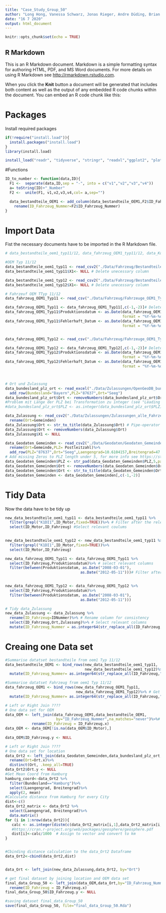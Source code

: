 ```yaml
---
title: "Case_Study_Group_50"
author: "Long Hong, Vanessa Schwarz, Jonas Rieger, Andre Düding, Brian Eiffert"
date: "16 7 2020"
output: html_document
---
```


```r
knitr::opts_chunk$set(echo = TRUE)
```

## R Markdown

This is an R Markdown document. Markdown is a simple formatting syntax for authoring HTML, PDF, and MS Word documents. For more details on using R Markdown see <http://rmarkdown.rstudio.com>.

When you click the **Knit** button a document will be generated that includes both content as well as the output of any embedded R code chunks within the document. You can embed an R code chunk like this:


# Packages
Install required packages

```r
if(!require("install.load")){
  install.packages("install.load")
}
library(install.load)

install_load("readr", "tidyverse", "stringr", "readxl","ggplot2", "plotly","lubridate", "data.table","bit64","tm","geosphere","sp")
```
#Functions
```r
ID_to_number <- function(data,ID){
  F1 <-  separate(data,ID,sep = "-", into = c("v1","v2","v3","v4"))
  a= toString(ID)+"_Number"
  F2 <-  unite(F1, v1,v2,v3,v4,col= a,sep="")

  data_bestandteile_OEM1 <- add_column(data_bestandteile_OEM1,F2$ID_Fahrzeug_Nummer)%>%
    rename(ID_Fahrzeug_Nummer=F2$ID_Fahrzeug_Nummer)
}


```

# Import Data
Fist the necessary documents have to be imported in the R Markdown file.
```r
# data_bestandteile_oem1_typ11/12, data_fahrzeug_OEM1_typ11/12, data_Komponente_K1DI1

#OEM Typ 11/12
data_bestandteile_oem1_typ11 <- read_csv2("./Data/Fahrzeug/Bestandteile_Fahrzeuge_OEM1_Typ11.csv", col_types = cols(X1=col_integer(),ID_Karosserie=col_character(),ID_Schaltung=col_character(),ID_Sitze=col_character(),ID_Motor=col_character(),ID_Fahrzeug=col_character())) # Import data
data_bestandteile_oem1_typ11$X1<- NULL # Delete unecessary column

data_bestandteile_oem1_typ12 <- read_csv2("./Data/Fahrzeug/Bestandteile_Fahrzeuge_OEM1_Typ12.csv", col_types = cols(X1=col_integer(),ID_Karosserie=col_character(),ID_Schaltung=col_character(),ID_Sitze=col_character(),ID_Motor=col_character(),ID_Fahrzeug=col_character())) # Import data
data_bestandteile_oem1_typ12$X1<- NULL # Delete unecessary column

# Fahrzeuf OEM TTyp 11/12 
data_fahrzeug_OEM1_Typ11 <- read_csv("./Data/Fahrzeug/Fahrzeuge_OEM1_Typ11.csv", col_types = cols(X1= col_integer(),ID_Fahrzeug=col_character(),Produktionsdatum= col_character(),Herstellnumer= col_integer(), Fehlerhaft=col_skip(), Fehlerhaft_Datum=col_character(), Fehlerhaft_Fahrleistung=col_integer()))# Import data

data_fahrzeug_OEM1_Typ11 <- data_fahrzeug_OEM1_Typ11[,c(-1,-2)]# Delete unecessary column
data_fahrzeug_OEM1_Typ11$Produktionsdatum <- as.Date(data_fahrzeug_OEM1_Typ11$Produktionsdatum,
                                                     format = "%Y-%m-%d")# Transform col as date
data_fahrzeug_OEM1_Typ11$Fehlerhaft_Datum <- as.Date(data_fahrzeug_OEM1_Typ11$Fehlerhaft_Datum,
                                                     format = "%Y-%m-%d")# Transform col as date


data_fahrzeug_OEM1_Typ12 <- read_csv("./Data/Fahrzeug/Fahrzeuge_OEM1_Typ11.csv",col_types = cols(X1= col_integer(),ID_Fahrzeug=col_character(),Produktionsdatum= col_character(),Herstellnumer= col_integer(), Fehlerhaft=col_skip(), Fehlerhaft_Datum=col_character(), Fehlerhaft_Fahrleistung=col_integer()))# Import data

data_fahrzeug_OEM1_Typ12 <- data_fahrzeug_OEM1_Typ12[,c(-1,-2)]# Delete unecessary column
data_fahrzeug_OEM1_Typ12$Produktionsdatum <- as.Date(data_fahrzeug_OEM1_Typ12$Produktionsdatum,
                                                     format = "%Y-%m-%d") # Transform col as date
data_fahrzeug_OEM1_Typ12$Fehlerhaft_Datum <- as.Date(data_fahrzeug_OEM1_Typ12$Fehlerhaft_Datum,
                                                     format = "%Y-%m-%d") # Transform col as date



# Ort und Zulassung
data_bundesland_plz_ort <- read_excel("./Data/Zulassungen/OpenGeoDB_bundesland_plz_ort_de (1).xls", col_names = c("Bundesland","PLZ","Ort"))%>%
  add_row(Bundesland="Bayern",PLZ="87637",Ort="Seeg")
data_bundesland_plz_ort$Ort <- removeNumbers(data_bundesland_plz_ort$Ort)#https://stackoverflow.com/questions/13590139/remove-numbers-from-alphanumeric-characters
#Problem mit Länge der PLZ bei Transformation zu integer (see "Leading Zeros")
#data_bundesland_plz_ort$PLZ <- as.integer(data_bundesland_plz_ort$PLZ)

data_Zulassung <- read_csv2("./Data/Zulassungen/Zulassungen_alle_Fahrzeuge.csv")%>%
  rename(Ort=Gemeinden)
data_Zulassung$Ort <- str_to_title(data_Zulassung$Ort) # Pipe-operator with mutate doesn't work
data_Zulassung$Ort <- removeNumbers(data_Zulassung$Ort)
data_Zulassung$X1 <- NULL

data_Geodaten_Gemeinden <- read_csv2("./Data/Geodaten/Geodaten_Gemeinden_v1.2_2017-08-22_TrR.csv",col_types =                                    cols(Postleitzahl=col_character(),Laengengrad=col_double(),Breitengrad=col_double()))%>%
  rename(Ort=Gemeinde,PLZ= Postleitzahl)%>%
  add_row(PLZ="87637",Ort="Seeg",Laengengrad=10.6104157,Breitengrad=47.6542215)
# Add missing Zeros to PLZ length under 5, for more info see https://stackoverflow.com/questions/5812493/how-to-add-leading-zeros
data_Geodaten_Gemeinden$PLZ <- str_pad(data_Geodaten_Gemeinden$PLZ,5,pad = "0") 
data_Geodaten_Gemeinden$Ort <- removeNumbers(data_Geodaten_Gemeinden$Ort)
data_Geodaten_Gemeinden$Ort <- str_to_title(data_Geodaten_Gemeinden$Ort)
data_Geodaten_Gemeinden <- data_Geodaten_Gemeinden[,c(-1,-2)]

```

# Tidy Data
Now the data have to be tidy up
```r

new_data_bestandteile_oem1_typ11 <- data_bestandteile_oem1_typ11 %>%
  filter(grepl("K1DI1",ID_Motor,fixed=TRUE))%>% # Filter after the relevant motor for more information : https://www.rdocumentation.org/packages/dplyr/versions/0.7.8/topics/filter
  select(ID_Motor,ID_Fahrzeug) #Select relevant coulums
  

new_data_bestandteile_oem1_typ12 <- new_data_bestandteile_oem1_typ11 %>%
  filter(grepl("K1DI1",ID_Motor,fixed=TRUE))%>%
  select(ID_Motor,ID_Fahrzeug)

new_data_fahrzeug_OEM1_Typ11 <- data_fahrzeug_OEM1_Typ11 %>%
  select(ID_Fahrzeug,Produktionsdatum)%>% # select relevant columns
  filter(between(Produktionsdatum, as.Date("2008-03-01"),
                                  as.Date("2012-05-11")))# Filter after the relevant time period for more information: https://stackoverflow.com/questions/28335715/r-how-to-filter-subset-a-sequence-of-dates
  

new_data_fahrzeug_OEM1_Typ12 <- data_fahrzeug_OEM1_Typ12 %>%
  select(ID_Fahrzeug,Produktionsdatum)%>%
  filter(between(Produktionsdatum, as.Date("2008-03-01"),
                                  as.Date("2012-05-11")))

# Tidy data_Zulassung
new_data_Zulassung <- data_Zulassung %>%
  rename(ID_Fahrzeug=IDNummer)%>% # Rename column for consistency
  select(ID_Fahrzeug,Ort,Zulassung)%>% # Select relevant columns
  mutate(ID_Fahrzeug_Nummer = as.integer64(str_replace_all(ID_Fahrzeug,"-",""))) # Add ID_Fahrzueg as integer column for further calculations

```
# Creaing one Data set
```r
#Summarise datatset bestandteile from oem1 Typ 11/12
data_bestandteile_OEM1 <- bind_rows(new_data_bestandteile_oem1_typ11, 
                                    new_data_bestandteile_oem1_typ12)%>% # Get one date set from Type 11 and type 12
  mutate(ID_Fahrzeug_Nummer= as.integer64(str_replace_all(ID_Fahrzeug,"-","")))# Get integer value for later join

#Summarise datatset Fahrzeug from oem1 Typ 11/12
data_fahrzeug_OEM1 <- bind_rows(new_data_fahrzeug_OEM1_Typ11,
                                new_data_fahrzeug_OEM1_Typ12)%>% # Get one date set from Type 11 and type 12
  mutate(ID_Fahrzeug_Nummer= as.integer64(str_replace_all(ID_Fahrzeug,"-","")))# Get integer value for later join    

# Left or Right Join ????
# One data set for OEM
data_OEM <- left_join(data_fahrzeug_OEM1,data_bestandteile_OEM1,
                       by="ID_Fahrzeug_Nummer",na_matches="never")%>%# Get Dataset to get engine and production date. Dealing with NA see: https://stackoverflow.com/questions/58454706/how-do-i-fix-error-stdbad-alloc-message-when-using-dplyr-full-join-to-join-3
            rename(ID_Fahrzeug = ID_Fahrzeug.x)
data_OEM <- data_OEM[!is.na(data_OEM$ID_Motor),]
  
data_OEM$ID_Fahrzeug.y <- NULL

# Left or Right Join ????
# One data set for location
data_Ort2 <- left_join(data_Geodaten_Gemeinden,data_bundesland_plz_ort, by="PLZ")%>%
  rename(Ort=Ort.x)%>%
  distinct(Ort, .keep_all=TRUE)
data_Ort2$Ort.y <- NULL
#Get Mean Coord from Hamburg 
hamburg_coord<-data_Ort2 %>%
  filter(Bundesland=="Hamburg")%>%
  select(Laengengrad, Breitengrad)%>%
  apply(2, mean)
#Calculate distance from Hamburg for every City
dist<-c()
data_Ort2_matrix <- data_Ort2 %>%
  select(Laengengrad, Breitengrad)%>%
  data.matrix()
for (i in 1:nrow(data_Ort2)){
   calc <- as.integer(distm(c(data_Ort2_matrix[i,1],data_Ort2_matrix[i,2]),hamburg_coord,fun=distGeo))
   #https://cran.r-project.org/web/packages/geosphere/geosphere.pdf
   dist[i]<-calc/1000  # Assign to vector and convert to km 
}


#Cbinding distance calculation to the data_Ort2 Dataframe 
data_Ort2<-cbind(data_Ort2,dist)


data_Ort <- left_join(new_data_Zulassung,data_Ort2, by="Ort")

# get final dataset by joining location and OEM data set
final_data_Group_50 <- left_join(data_OEM,data_Ort,by="ID_Fahrzeug_Nummer")%>%# Joining cars with Zulassung
  rename(ID_Fahrzeug = ID_Fahrzeug.x)
final_data_Group_50$ID_Fahrzeug.y <- NULL

#saving dataset final_data_Group_50
save(final_data_Group_50, file="final_data_Group_50.Rda")
```

